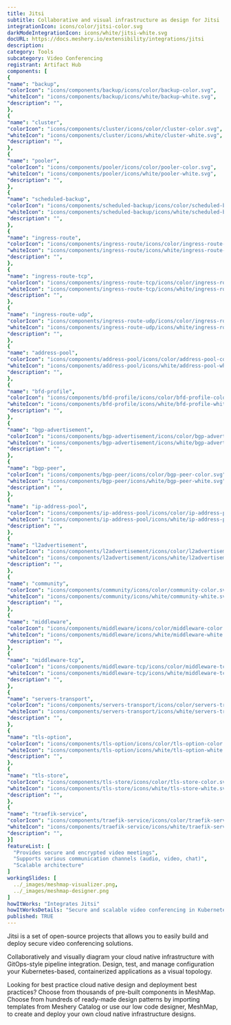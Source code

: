 ```yaml
---
title: Jitsi
subtitle: Collaborative and visual infrastructure as design for Jitsi
integrationIcon: icons/color/jitsi-color.svg
darkModeIntegrationIcon: icons/white/jitsi-white.svg
docURL: https://docs.meshery.io/extensibility/integrations/jitsi
description: 
category: Tools
subcategory: Video Conferencing
registrant: Artifact Hub
components: [
{
"name": "backup",
"colorIcon": "icons/components/backup/icons/color/backup-color.svg",
"whiteIcon": "icons/components/backup/icons/white/backup-white.svg",
"description": "",
},
{
"name": "cluster",
"colorIcon": "icons/components/cluster/icons/color/cluster-color.svg",
"whiteIcon": "icons/components/cluster/icons/white/cluster-white.svg",
"description": "",
},
{
"name": "pooler",
"colorIcon": "icons/components/pooler/icons/color/pooler-color.svg",
"whiteIcon": "icons/components/pooler/icons/white/pooler-white.svg",
"description": "",
},
{
"name": "scheduled-backup",
"colorIcon": "icons/components/scheduled-backup/icons/color/scheduled-backup-color.svg",
"whiteIcon": "icons/components/scheduled-backup/icons/white/scheduled-backup-white.svg",
"description": "",
},
{
"name": "ingress-route",
"colorIcon": "icons/components/ingress-route/icons/color/ingress-route-color.svg",
"whiteIcon": "icons/components/ingress-route/icons/white/ingress-route-white.svg",
"description": "",
},
{
"name": "ingress-route-tcp",
"colorIcon": "icons/components/ingress-route-tcp/icons/color/ingress-route-tcp-color.svg",
"whiteIcon": "icons/components/ingress-route-tcp/icons/white/ingress-route-tcp-white.svg",
"description": "",
},
{
"name": "ingress-route-udp",
"colorIcon": "icons/components/ingress-route-udp/icons/color/ingress-route-udp-color.svg",
"whiteIcon": "icons/components/ingress-route-udp/icons/white/ingress-route-udp-white.svg",
"description": "",
},
{
"name": "address-pool",
"colorIcon": "icons/components/address-pool/icons/color/address-pool-color.svg",
"whiteIcon": "icons/components/address-pool/icons/white/address-pool-white.svg",
"description": "",
},
{
"name": "bfd-profile",
"colorIcon": "icons/components/bfd-profile/icons/color/bfd-profile-color.svg",
"whiteIcon": "icons/components/bfd-profile/icons/white/bfd-profile-white.svg",
"description": "",
},
{
"name": "bgp-advertisement",
"colorIcon": "icons/components/bgp-advertisement/icons/color/bgp-advertisement-color.svg",
"whiteIcon": "icons/components/bgp-advertisement/icons/white/bgp-advertisement-white.svg",
"description": "",
},
{
"name": "bgp-peer",
"colorIcon": "icons/components/bgp-peer/icons/color/bgp-peer-color.svg",
"whiteIcon": "icons/components/bgp-peer/icons/white/bgp-peer-white.svg",
"description": "",
},
{
"name": "ip-address-pool",
"colorIcon": "icons/components/ip-address-pool/icons/color/ip-address-pool-color.svg",
"whiteIcon": "icons/components/ip-address-pool/icons/white/ip-address-pool-white.svg",
"description": "",
},
{
"name": "l2advertisement",
"colorIcon": "icons/components/l2advertisement/icons/color/l2advertisement-color.svg",
"whiteIcon": "icons/components/l2advertisement/icons/white/l2advertisement-white.svg",
"description": "",
},
{
"name": "community",
"colorIcon": "icons/components/community/icons/color/community-color.svg",
"whiteIcon": "icons/components/community/icons/white/community-white.svg",
"description": "",
},
{
"name": "middleware",
"colorIcon": "icons/components/middleware/icons/color/middleware-color.svg",
"whiteIcon": "icons/components/middleware/icons/white/middleware-white.svg",
"description": "",
},
{
"name": "middleware-tcp",
"colorIcon": "icons/components/middleware-tcp/icons/color/middleware-tcp-color.svg",
"whiteIcon": "icons/components/middleware-tcp/icons/white/middleware-tcp-white.svg",
"description": "",
},
{
"name": "servers-transport",
"colorIcon": "icons/components/servers-transport/icons/color/servers-transport-color.svg",
"whiteIcon": "icons/components/servers-transport/icons/white/servers-transport-white.svg",
"description": "",
},
{
"name": "tls-option",
"colorIcon": "icons/components/tls-option/icons/color/tls-option-color.svg",
"whiteIcon": "icons/components/tls-option/icons/white/tls-option-white.svg",
"description": "",
},
{
"name": "tls-store",
"colorIcon": "icons/components/tls-store/icons/color/tls-store-color.svg",
"whiteIcon": "icons/components/tls-store/icons/white/tls-store-white.svg",
"description": "",
},
{
"name": "traefik-service",
"colorIcon": "icons/components/traefik-service/icons/color/traefik-service-color.svg",
"whiteIcon": "icons/components/traefik-service/icons/white/traefik-service-white.svg",
"description": "",
}]
featureList: [
  "Provides secure and encrypted video meetings",
  "Supports various communication channels (audio, video, chat)",
  "Scalable architecture"
]
workingSlides: [
  ../_images/meshmap-visualizer.png,
  ../_images/meshmap-designer.png
]
howItWorks: "Integrates Jitsi"
howItWorksDetails: "Secure and scalable video conferencing in Kubernetes"
published: TRUE
---
```


<p>
  Jitsi is a set of open-source projects that allows you to easily build and deploy secure video
  conferencing solutions.
</p>
<p>
  Collaboratively and visually diagram your cloud native infrastructure with GitOps-style pipeline
  integration. Design, test, and manage configuration your Kubernetes-based, containerized
  applications as a visual topology.
</p>
<p>
  Looking for best practice cloud native design and deployment best practices? Choose from thousands
  of pre-built components in MeshMap. Choose from hundreds of ready-made design patterns by
  importing templates from Meshery Catalog or use our low code designer, MeshMap, to create and
  deploy your own cloud native infrastructure designs.
</p>
